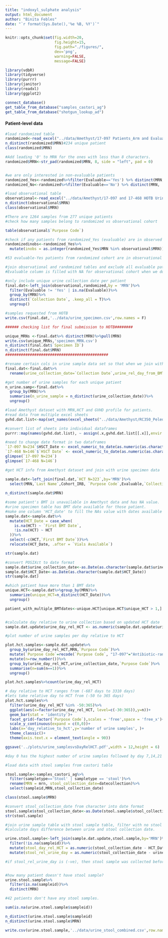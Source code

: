 ```yaml
---
title: "indoxyl_sulphate analysis"
output: html_document
author: "Binita Febles"
date: "`r format(Sys.Date(),'%e %B, %Y')`"
---
```


```r
knitr::opts_chunk$set(fig.width=20,
                      fig.height=15,
                      fig.path="./figures/",
                      dev='png',
                      warning=FALSE,
                      message=FALSE)
```

```r
library(vdbR)
library(tidyverse)
library(purrr)
library(janitor)
library(readxl)
library(ggplot2)
```

```r
connect_database()
get_table_from_database("samples_castori_ag")
get_table_from_database("shotgun_lookup_ad")
```

#### Patient-level data
```r
#load randomized table
randomized<-read_excel("../data/Amethyst/17-097 Patients_Arm and Evaluability.xlsx")
n_distinct(randomized$MRN)#234 unique patient
class(randomized$MRN)

#Add leading '0' to MRN for the ones with less than 8 characters.
randomized$MRN<-str_pad(randomized$MRN, 8, side = "left", pad = 0)


#we are only interested in non-evaluable patients
randomized_Yes<-randomized%>%filter(Evaluable=='Yes') %>% distinct(MRN, .keep_all = TRUE)#74
randomized_No<-randomized%>%filter(Evaluable=='No') %>% distinct(MRN, .keep_all = TRUE) #160
```

```r
#load observational table
observational<-read_excel("../data/Amethyst/17-097 and 17-468 HOTB Urine Samples_21FEB2023.xlsx")
n_distinct(observational$MRN)
class(observational$MRN)

#There are 1264 samples from 277 unique patients
#check how many samples belong to randomized vs observational cohort

table(observational$`Purpose Code`)

#check if any patients from randomized_Yes (evaluable) are in observed cohort
randomizedinobs<-randomized_Yes%>%
  mutate(inobs = as.integer(randomized_Yes$MRN %in% observational$MRN))

#53 evaluable-Yes patients from randomized cohort are in observational cohort. We can't include these patients in our analysis.

#join observational and randomized tables and exclude all evaluable patients
#Evaluable column is filled with NA for observational cohort when we do left-join. So, I filtered out all the patients that are evaluable from randomized cohort and kept the ones that has NA value which is from observational cohort.

#only include unique urine collection date per patient
final.dat<-left_join(observational,randomized,by = 'MRN')%>%
  filter(Evaluable != 'Yes' | is.na(Evaluable))%>%
  group_by(MRN)%>%
  distinct(`Collection Date`, .keep_all = T)%>%
  ungroup()

#samples requested from HOTB
write.csv(final.dat,'../data/urine_specimen.csv',row.names = F)

###### checking list for final submission to HOTB########

unique_MRNs <-final.dat%>% distinct(MRN)%>%pull(MRN)
write.csv(unique_MRNs,'specimen_MRN.csv')
n_distinct(final.dat$`Specimen ID`)
n_distinct(final.dat$MRN)
##############################################
```

```r
#rename certain cols in urine sample data set so that when we join with stool sample table, we have distinct collection date for urine and stool
final.dat<-final.dat%>%
  rename(urine_collection_date=`Collection Date`,urine_rel_day_from_BMT=`Days from BMT Date`,urine_specimen_ID = `Specimen ID`)

#get number of urine samples for each unique patient
n_urine.samp<-final.dat%>%
  group_by(MRN)%>%
  summarise(n_urine_sample = n_distinct(urine_collection_date))%>%
  ungroup()
```

```r
#load Amethyst dataset with MRN,HCT and GVHD profile for patients.
#read data from multiple excel sheets
gvhd.dat.list<-map(set_names(excel_sheets("../data/Amethyst/RC350_Peled_BMTUrineSamples_2023MAY23.xlsx")),read_excel,path="../data/Amethyst/RC350_Peled_BMTUrineSamples_2023MAY23.xlsx")

#convert list of sheets into individual dataframes
purrr::map(names(gvhd.dat.list), ~ assign(.x,gvhd.dat.list[[.x]],envir = .GlobalEnv))

#need to change date format in two dataframes
`17-097 N=234`$HSCT_Date <- excel_numeric_to_date(as.numeric(as.character(`17-097 N=234`$HSCT_Date)),date_system = "modern")
`17-468 N=146`$`HSCT Date` <- excel_numeric_to_date(as.numeric(as.character(`17-468 N=146`$`HSCT Date`)),date_system = "modern")
glimpse(`17-097 N=234`)
glimpse(`17-468 N=146`)
```

```r
#get HCT info from Amethyst dataset and join with urine specimen data

sample.dat<-left_join(final.dat,`HCT N=323`,by='MRN')%>%
  select(MRN,`Last Name`,Cohort_IRB, `Purpose Code`,Evaluable,`Collection Age`,urine_specimen_ID,`Tank ID`, Hanger,Box,Slot,Aliquot, `Vials Available`,urine_collection_date,HCT,`First BMT Date`)
  
n_distinct(sample.dat$MRN)

#some patient's BMT is unavailable in Amethyst data and has NA value.
#urine specimen table has BMT date available for those patient.
#make one column 'HCT_date' to fill the NAs value with dates available from urine specimen table
sample.dat<-sample.dat%>%
  mutate(HCT_Date = case_when(
    is.na(HCT) ~ `First BMT Date`,
    !is.na(HCT) ~ HCT
  ))%>%
  select(-c(HCT,`First BMT Date`))%>%
  relocate(HCT_Date, .after = `Vials Available`)

str(sample.dat)

#convert POSIXct to date format
sample.dat$urine_collection_date<-as.Date(as.character(sample.dat$urine_collection_date))
sample.dat$HCT_Date<-as.Date(as.character(sample.dat$HCT_Date))                                         
str(sample.dat)

#which patient have more than 1 BMT date
unique.HCT<-sample.dat%>%group_by(MRN)%>%
  summarize(unique_HCT=n_distinct(HCT_Date))%>%
  ungroup()

patient_with_multiple_BMTdates<-unique.HCT[unique.HCT$unique_HCT > 1,]


#calculate day relative to urine collection based on updated HCT date 
sample.dat.update$urine_day_rel_HCT <- as.numeric(sample.dat.update$urine_collection_date - sample.dat.update$HCT_Date)

#plot number of urine samples per day relative to HCT

plot.hct.samples<-sample.dat.update%>%
  group_by(urine_day_rel_HCT,MRN,`Purpose Code`)%>%
  mutate(`Purpose Code`=recode(`Purpose Code`, "17-097"="Antibiotic-randomization Cohort","17-468"="Observational Cohort"))%>%
  mutate(n=row_number())%>%
  group_by(urine_day_rel_HCT,urine_collection_date,`Purpose Code`)%>%
  summarise(n=sum(n==1))%>%
  ungroup()

plot.hct.samples%>%count(urine_day_rel_HCT)

# day relative to HCT ranges from (-687 days to 3310 days)
#lets take relative day to HCT from (-50 to 365 days)
plot.hct.samples%>%
  filter(urine_day_rel_HCT %in% -50:365)%>%
  ggplot(aes(x=factor(urine_day_rel_HCT, level=c(-30:365)),y=n))+
  geom_bar(stat = 'identity')+
  facet_grid(~factor(`Purpose Code`),scales = 'free',space = 'free_x')+
  scale_y_continuous(expand = c(0,0))+
  labs(x='day_relative_to_hct',y='number of urine samples', )+
  theme_classic()+
  theme(axis.text.x = element_text(angle = 90))

ggsave('../plots/urine_samplesvsDayRelHCT.pdf',width = 12,height = 6)

#day 0 has the highest number of urine samples followed by day 7,14,21 and 28 in observational cohort

```

```r
#load data with stool samples from castori table

stool.sample<-samples_castori_ag%>%
  filter(sampletype=='Stool' | sampletype == 'stool')%>%
  rename(MRN = mrn, stool_collection_date=datecollection)%>%
  select(sampleid,MRN,stool_collection_date)

class(stool.sample$MRN)

#convert stool_collection_date from character into date format
stool.sample$stool_collection_date<-as.Date(stool.sample$stool_collection_date)  
str(stool.sample)
```

```r
#join urine sample table with stool sample table, filter with no stool samples available
#calculate days difference between urine and stool collection date. 

urine.stool.sample<-left_join(sample.dat.update,stool.sample,by='MRN')%>%
  filter(!is.na(sampleid))%>%
  mutate(stool_day_rel_HCT = as.numeric(stool_collection_date - HCT_Date))%>%
  mutate(stool_rel_urine_day = as.numeric(stool_collection_date - urine_collection_date))

#if stool_rel_urine_day is (-ve), then stool sample was collected before urine sample


#how many patient doesn't have stool sample?
urine.stool.sample%>%
  filter(is.na(sampleid))%>%
  distinct(MRN)

#42 patients don't have any stool samples.

sum(is.na(urine.stool.sample$sampleid))

n_distinct(urine.stool.sample$sampleid)
n_distinct(urine.stool.sample$MRN)

write.csv(urine.stool.sample,'../data/urine_stool_combined.csv',row.names = F)
```
